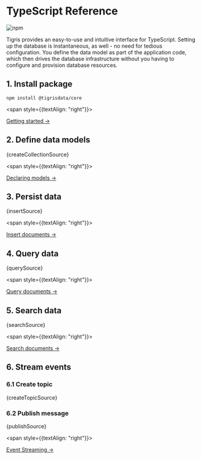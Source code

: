 
# TypeScript Reference

![npm](https://img.shields.io/npm/v/@tigrisdata/core)

Tigris provides an easy-to-use and intuitive interface for TypeScript. Setting up
the database is instantaneous, as well - no need for tedious configuration.
You define the data model as part of the application code, which then drives
the database infrastructure without you having to configure and provision
database resources.

## 1. Install package

```shell
npm install @tigrisdata/core
```

<span style={{textAlign: "right"}}>

[Getting started →](getting-started)

</span>

## 2. Define data models

<CodeBlock language="typescript">{createCollectionSource}</CodeBlock>

<span style={{textAlign: "right"}}>

[Declaring models →](datamodel/declare)

</span>

## 3. Persist data

<CodeBlock language="typescript">{insertSource}</CodeBlock>

<span style={{textAlign: "right"}}>

[Insert documents →](insert)

</span>

## 4. Query data

<CodeBlock language="typescript">{querySource}</CodeBlock>

<span style={{textAlign: "right"}}>

[Query documents →](query)

</span>

## 5. Search data

<CodeBlock language="typescript">{searchSource}</CodeBlock>

<span style={{textAlign: "right"}}>

[Search documents →](search)

</span>

## 6. Stream events

### 6.1 Create topic

<CodeBlock language="typescript">{createTopicSource}</CodeBlock>

### 6.2 Publish message

<CodeBlock language="typescript">{publishSource}</CodeBlock>

<span style={{textAlign: "right"}}>

[Event Streaming →](event_streaming)

</span>

